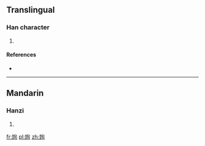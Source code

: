 ==Translingual==

===Han character===
{{Han char|rn=38|rad=女|as=06|sn=9|four=|canj=女心日 (VPA)}}

# {{defn|Han|sort=女06}}

====References====
* {{Han ref|kx=0260.280|dkj=06234|dj=0527.040|hdz=21046.080|uh=59F0|ud=23024}}

----

==Mandarin==

===Hanzi===
{{cmn-hanzi|pin=[[jūn]] ([[jun1]])|wg=chün<sup>1</sup>}}

# {{defn|Mandarin|sort=女06}}

[[fr:姰]]
[[pl:姰]]
[[zh:姰]]